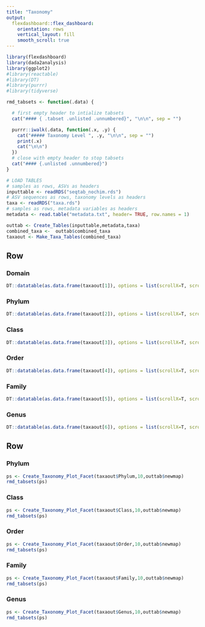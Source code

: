 ```yaml
---
title: "Taxonomy"
output: 
  flexdashboard::flex_dashboard:
    orientation: rows
    vertical_layout: fill
    smooth_scroll: true
---
```


```r
library(flexdashboard)
library(dada2analysis)
library(ggplot2)
#library(reactable)
#library(DT)
#library(purrr)
#library(tidyverse)

rmd_tabsets <- function(.data) {

  # first empty header to intialize tabsets
  cat("#### { .tabset .unlisted .unnumbered}", "\n\n", sep = "")

  purrr::iwalk(.data, function(.x, .y) {
    cat("##### Taxonomy Level ", .y, "\n\n", sep = "")
    print(.x)
    cat("\n\n")
  })
  # close with empty header to stop tabsets
  cat("#### {.unlisted .unnumbered}")
}

# LOAD TABLES
# samples as rows, ASVs as headers
inputtable <- readRDS("seqtab_nochim.rds")
# ASV sequences as rows, taxonomy levels as headers
taxa <- readRDS("taxa.rds")
# samples as rows, metadata variables as headers
metadata <- read.table("metadata.txt", header= TRUE, row.names = 1)

outtab <- Create_Tables(inputtable,metadata,taxa)
combined_taxa <-  outtab$combined_taxa
taxaout <- Make_Taxa_Tables(combined_taxa)

```

Row {.tabset .tabset-fade}
-------------------------------------
   
### Domain

```r
DT::datatable(as.data.frame(taxaout[1]), options = list(scrollX=T, scrollY=T))
```   
  
### Phylum

```r
DT::datatable(as.data.frame(taxaout[2]), options = list(scrollX=T, scrollY=T))
```   
 

### Class
    
```r
DT::datatable(as.data.frame(taxaout[3]), options = list(scrollX=T, scrollY=T))
```


### Order
    
```r
DT::datatable(as.data.frame(taxaout[4]), options = list(scrollX=T, scrollY=T))
```


### Family
    
```r
DT::datatable(as.data.frame(taxaout[5]), options = list(scrollX=T, scrollY=T))
```


### Genus
    
```r
DT::datatable(as.data.frame(taxaout[6]), options = list(scrollX=T, scrollY=T))
```
 

Row {.tabset .tabset-fade}
-------------------------------------
  
### Phylum

```r
ps <- Create_Taxonomy_Plot_Facet(taxaout$Phylum,10,outtab$newmap)
rmd_tabsets(ps)
```   
 
### Class

```r
ps <- Create_Taxonomy_Plot_Facet(taxaout$Class,10,outtab$newmap)
rmd_tabsets(ps)
```   
 
### Order

```r
ps <- Create_Taxonomy_Plot_Facet(taxaout$Order,10,outtab$newmap)
rmd_tabsets(ps)
```   
 
### Family

```r
ps <- Create_Taxonomy_Plot_Facet(taxaout$Family,10,outtab$newmap)
rmd_tabsets(ps)
```   
 
### Genus

```r
ps <- Create_Taxonomy_Plot_Facet(taxaout$Genus,10,outtab$newmap)
rmd_tabsets(ps)
```   
